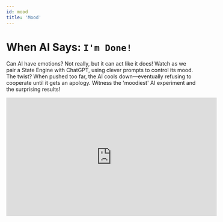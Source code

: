 ```yaml
---
id: mood
title: 'Mood'
---
```


# When AI Says: `I'm Done!`

Can AI have emotions? Not really, but it can act like it does! Watch as we pair a State Engine with ChatGPT, using clever prompts to control its mood. The twist? When pushed too far, the AI cools down—eventually refusing to cooperate until it gets an apology. Witness the 'moodiest' AI experiment and the surprising results!


<iframe
  width="560"
  height="315"
  src="https://www.youtube.com/embed/6V3JYzU5Cd8"
  title="How an AI Gets Grumpy"
  frameborder="0"
  allow="accelerometer; autoplay; clipboard-write; encrypted-media; gyroscope; picture-in-picture"
  allowFullScreen
></iframe>